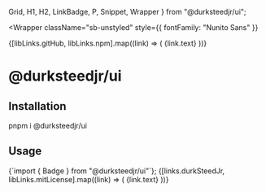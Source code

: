   Grid,
  H1,
  H2,
  LinkBadge,
  P,
  Snippet,
  Wrapper
} from "@durksteedjr/ui";


<Meta title="Welcome" />

<Wrapper
  className="sb-unstyled"
  style={{ fontFamily: "Nunito Sans" }}
>
  <Grid className="!mb-6 gap-4 sm:grid-cols-2 md:!mb-8">
    {[libLinks.gitHub, libLinks.npm].map((link) => (
      <LinkBadge
        href={link.href}
        isOutlineArrowUpRight
        key={link.text}
        target="_blank"
      >
        {link.text}
      </LinkBadge>
    ))}
  </Grid>
  <H1>@durksteedjr/ui</H1>
  <H2 id="installation">Installation</H2>
  <Snippet>pnpm i @durksteedjr/ui</Snippet>
  <H2 id="usage">Usage</H2>
  <Snippet>{`import { Badge } from "@durksteedjr/ui"`};</Snippet>
  <Grid className="!mt-24 gap-4 sm:grid-cols-2 md:!mt-32">
    {[links.durkSteedJr, libLinks.mitLicense].map((link) => (
      <LinkBadge
        href={link.href}
        isOutlineArrowUpRight
        key={link.text}
        target="_blank"
      >
        {link.text}
      </LinkBadge>
    ))}
  </Grid>
</Wrapper>
